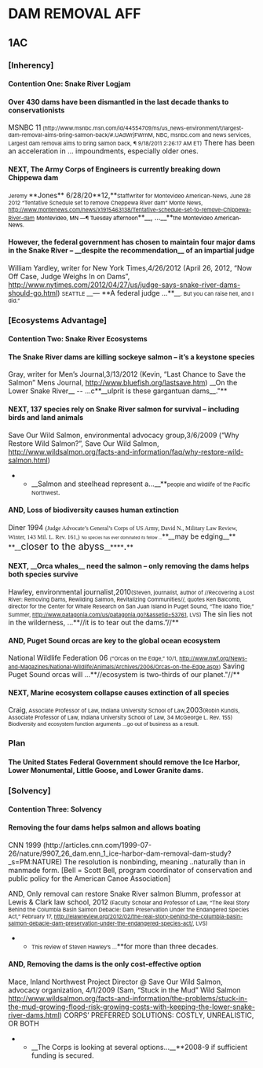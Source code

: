=DAM REMOVAL AFF= 

==1AC== 

===[Inherency]=== 

====Contention One: Snake River Logjam==== 
====Over 430 dams have been dismantled in the last decade thanks to conservationists==== 
MSNBC 11<span style="font-size: 11px;"> (http://www.msnbc.msn.com/id/44554709/ns/us_news-environment/t/largest-dam-removal-aims-bring-salmon-back/#.UAdWrjFWrnM, NBC, msnbc.com and news services, Largest dam removal aims to bring salmon back, ¶ 9/18/2011 2:26:17 AM ET)</span>
There has been an acceleration in ... <span class="StyleBoldUnderline">impoundments, especially older ones.</span>

====NEXT, The Army Corps of Engineers is currently breaking down Chippewa dam==== 
<span style="font-size: 11px;">Jeremy </span>**Jones** 6/28/20**12,**<span style="font-size: 11px;">Staffwriter for Montevideo American-News, June 28 2012 “Tentative Schedule set to remove Cheppewa River dam” Monte News, </span><span style="color: windowtext; font-size: 11px; text-decoration: none;">[[http://www.montenews.com/news/x1915463138/Tentative-schedule-set-to-remove-Chippewa-River-dam]]</span>
<span style="color: black; font-size: 11px;">Montevideo, MN —¶ Tuesday afternoon</span>**__<span style="color: black;">, ...</span>__**<span style="color: black; font-size: 11px;">the Montevideo American-News.</span>

====However, the federal government has chosen to maintain four major dams in the Snake River – __despite the recommendation__ of an impartial judge==== 
William <span class="StyleStyleBold12pt">Yardley</span>, writer for New York Times,4/26/20<span class="StyleStyleBold12pt">12</span> (April 26, 2012, “Now Off Case, Judge Weighs In on Dams”, [[http://www.nytimes.com/2012/04/27/us/judge-says-snake-river-dams-should-go.html]])
<span style="font-size: 11px;">SEATTLE </span>__— **A federal judge ...**__<span style="font-size: 11px;">. But you can raise hell, and I did.” </span>


===[Ecosystems Advantage]=== 

====Contention Two: Snake River Ecosystems==== 
====The Snake River dams are killing sockeye salmon – it’s a keystone species==== 
<span class="StyleStyleBold12pt">Gray</span>, writer for Men’s Journal,3/13/20<span class="StyleStyleBold12pt">12</span> (Kevin, “Last Chance to Save the Salmon” Mens Journal, [[http://www.bluefish.org/lastsave.htm]])
__On the Lower Snake River__ -- ...c**__ulprit is these gargantuan dams__."**

====NEXT, 137 species rely on Snake River salmon for survival – including birds and land animals==== 
<span class="StyleStyleBold12pt">S</span>ave <span class="StyleStyleBold12pt">O</span>ur <span class="StyleStyleBold12pt">W</span>ild <span class="StyleStyleBold12pt">S</span>almon, environmental advocacy group,3/6/<span class="StyleStyleBold12pt">2009</span> (“Why Restore Wild Salmon?”, Save Our Wild Salmon,
[[http://www.wildsalmon.org/facts-and-information/faq/why-restore-wild-salmon.html]])
**__Salmon and steelhead represent a...__**<span style="font-size: 11px;">people and wildlife of the Pacific Northwest</span>.

====AND, Loss of biodiversity causes human extinction==== 
<span class="StyleStyleBold12pt">Diner 1994 </span>
<span style="font-family: 'Times New Roman','serif'; font-size: 12px;">(Judge Advocate’s General’s Corps of US Army, David N., Military Law Review, Winter, 143 Mil. L. Rev. 161,)</span>
<span style="font-size: 8px;">No species has ever dominated its fellow ...</span>**__may be edging__** **__<span style="font-size: 19px;">closer to the abyss</span>__****<span style="font-size: 19px;">.</span>**

====NEXT, __Orca whales__ need the salmon – only removing the dams helps both species survive==== 
<span class="StyleStyleBold12pt">Hawley</span>, environmental journalist,<span class="StyleStyleBold12pt">2010</span><span style="font-size: 11px;">(Steven, journalist, author of //Recovering a Lost River: Removing Dams, Rewilding Salmon, Revitalizing Communities//, quotes Ken Balcomb, director for the Center for Whale Research on San Juan Island in Puget Sound, “The Idaho Tide,” Summer, </span><span style="font-size: 11px;">[[http://www.patagonia.com/us/patagonia.go?&assetid=53761]]</span><span style="font-size: 11px;">, LVS)</span>
The sin lies not in the wilderness<span class="StyleBoldUnderline">, </span>...**//it is to tear out the dams.”//**

====AND, Puget Sound orcas are key to the global ocean ecosystem==== 
<span class="StyleStyleBold12pt">National Wildlife Federation 06 </span><span style="font-size: 11px;">(“Orcas on the Edge,” 10/1, http://www.nwf.org/News-and-Magazines/National-Wildlife/Animals/Archives/2006/Orcas-on-the-Edge.aspx)</span>
<span class="StyleBoldUnderline">Saving Puget Sound orcas will ...</span>**//ecosystem is two-thirds of our planet."//**

====NEXT, Marine ecosystem collapse causes extinction of all species==== 
<span class="StyleStyleBold12pt">Craig</span><span style="font-size: 11px;">, Associate Professor of Law, Indiana University School of Law,</span>20<span class="StyleStyleBold12pt">03</span><span style="font-size: 11px;">(Robin Kundis, Associate Professor of Law, Indiana University School of Law, 34 McGeorge L. Rev. 155)</span>
<span style="font-family: 'Arial','sans-serif'; font-size: 11px;">Biodiversity and ecosystem function arguments ...go out of business as a result.</span>

===Plan=== 

====The United States Federal Government should remove the Ice Harbor, Lower Monumental, Little Goose, and Lower Granite dams.==== 

===[Solvency]=== 

====Contention Three: Solvency==== 
====Removing the four dams helps salmon and allows boating==== 
CNN 1999
(http://articles.cnn.com/1999-07-26/nature/9907_26_dam.enn_1_ice-harbor-dam-removal-dam-study?_s=PM:NATURE)
The resolution is nonbinding, meaning ..naturally than in manmade form.
[Bell = Scott Bell, program coordinator of conservation and public policy for the American Canoe Association]


<span class="StyleStyleBold12pt">AND, Only removal can restore Snake River salmon</span>
<span class="StyleStyleBold12pt">Blumm</span>, professor at Lewis & Clark law school, <span class="StyleStyleBold12pt">2012</span><span style="font-size: 11px;"> (Faculty Scholar and Professor of Law, “The Real Story Behind the Columbia Basin Salmon Debacle: Dam Preservation Under the Endangered Species Act,” February 17, </span><span style="font-size: 11px;">[[http://elawreview.org/2012/02/the-real-story-behind-the-columbia-basin-salmon-debacle-dam-preservation-under-the-endangered-species-act/]]</span><span style="font-size: 11px;">, LVS)</span>
**<span style="font-size: 11px;">This review of Steven Hawley’s ...</span>**for more than three decades.

====AND, Removing the dams is the only cost-effective option==== 
<span class="StyleStyleBold12pt">Mace</span>, Inland Northwest Project Director @ Save Our Wild Salmon, advocacy organization, 4/1/<span class="StyleStyleBold12pt">2009</span> (Sam, “Stuck in the Mud” Wild Salmon
[[http://www.wildsalmon.org/facts-and-information/the-problems/stuck-in-the-mud-growing-flood-risk-growing-costs-with-keeping-the-lower-snake-river-dams.html]])
CORPS’ PREFERRED SOLUTIONS: COSTLY, UNREALISTIC, OR BOTH
**__The Corps is looking at several options...__**2008-9 if sufficient funding is secured.